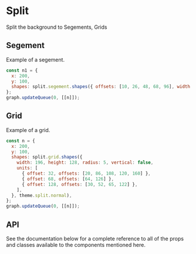 # Split

Split the background to Segements, Grids

## Segement

Example of a segement.

```js
const n1 = {
  x: 200,
  y: 100,
  shapes: split.segement.shapes({ offsets: [10, 26, 48, 68, 96], width: 148, height: 40, radius: 5, vertical: false }, theme.split.normal),
};
graph.updateQueue(0, [[n]]);
```

<div id="ptySegementSplit"></div>

## Grid

Example of a grid.

```js
const n = {
  x: 200,
  y: 100,
  shapes: split.grid.shapes({
    width: 196, height: 128, radius: 5, vertical: false,
    units: [
      { offset: 32, offsets: [20, 86, 108, 120, 160] },
      { offset: 68, offsets: [64, 126] },
      { offset: 128, offsets: [30, 52, 65, 122] },
    ],
  }, theme.split.normal),
};
graph.updateQueue(0, [[n]]);
```

<div id="ptyGridSplit"></div>

## API

See the documentation below for a complete reference to all of the props and classes available to the components mentioned here.
